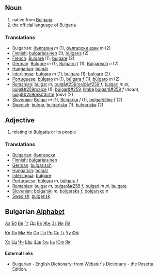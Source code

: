 ==Noun==
# native from [[Bulgaria]]
# the official [[language]] of [[Bulgaria]]

===Translations===
*Bulgarian: [[българин]] ''m'' (1), [[български език]] ''m'' (2)
*[[Finnish]]: [[bulgarialainen]] (1), [[bulgaria]] (2)
*[[French]]: [[Bulgare]] (1), [[bulgare]] (2)
*[[German]]: [[Bulgare]] ''m'' (1), [[Bulgarin]] ''f'' (1), [[Bulgarisch]] ''n'' (2)
*[[Hungarian]]: [[bolgár]]
*[[Interlingua]]: [[bulgaro]] ''m'' (1), [[bulgara]] (1); [[bulgaro]] (2)
*[[Portuguese]]: [[búlgaro]] ''m'' (1), [[búlgara]] ''f'' (1); [[búlgaro]] ''m'' (2)
*[[Romanian]]: [[bulgar]] ''m'', [[bulg&#259roaic&#259]] ''f'', [[bulgari]] ''m pl'', [[bulg&#259roaice]] (1); [[bulgar&#259]], [[limba]] [[bulgar&#259]] ''f'' (''noun''), [[bulg&#259re&#351te]] (''adv'') (2)
*[[Slovenian]]: [[Bolgar]] ''m'' (1), [[Bolgarka]] ''f'' (1), [[bolgarščina]] ''f'' (2)
*[[Swedish]]: [[bulgar]], [[bulgariska]] (1); [[bulgariska]] (2)

==Adjective==
# relating to [[Bulgaria]] or its people

===Translations===
*[[Bulgarian]]: [[български]]
*[[Finnish]]: [[bulgarialainen]]
*[[German]]: [[bulgarisch]]
*[[Hungarian]]: [[bolgár]]
*[[Interlingua]]: [[bulgare]]
*[[Portuguese]]: [[búlgaro]] ''m'', [[búlgara]] ''f''
*[[Romanian]]: [[bulgar]] ''m'', [[bulgar&#259]] ''f'', [[bulgari]] ''m pl'', [[bulgare]]
*[[Slovenian]]: [[bolgarski]] ''m'', [[bolgarska]] ''f'', [[bolgarsko]] ''n''
*[[Swedish]]: [[bulgarisk]]

==Bulgarian [[Alphabet]]==

[[А|Аа]] [[Б|Бб]] [[В|Вв]] [[Г|Гг]] [[Д|Дд]] [[Е|Ее]] [[Ж|Жж]] [[З|Зз]] [[И|Ии]] [[Й|Йй]]

[[К|Кк]] [[Л|Лл]] [[М|Мм]] [[Н|Нн]] [[О|Оо]] [[П|Пп]] [[Р|Рр]] [[С|Сс]] [[Т|Тт]] [[У|Уу]] [[Ф|Фф]]

[[Х|Хх]] [[Ц|Цц]] [[Ч|Чч]] [[Ш|Шш]] [[Щ|Щщ]] [[Ъ|Ъъ]] [[Ь|Ьь]] [[Ю|Юю]] [[Я|Яя]]

==== External links====
*[http://www.websters-online-dictionary.org/definition/Bulgarian-english/ Bulgarian - English Dictionary]: from [http://www.websters-online-dictionary.org/ Webster's Dictionary] - the Rosetta Edition.